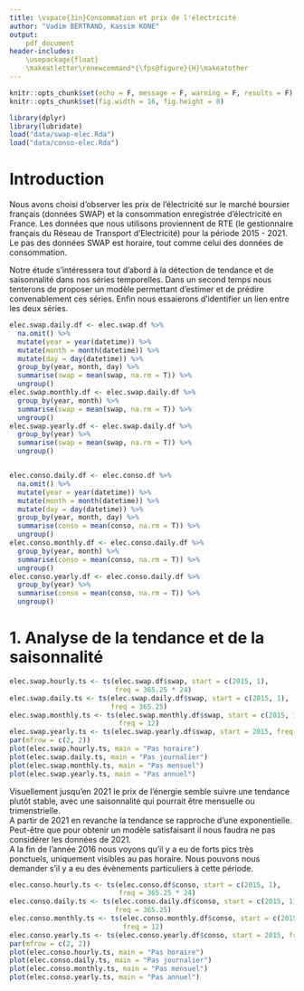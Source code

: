 ```yaml
---
title: \vspace{3in}Consommation et prix de l'électricité
author: "Vadim BERTRAND, Kassim KONE"
output:
    pdf_document
header-includes:
    \usepackage{float}
    \makeatletter\renewcommand*{\fps@figure}{H}\makeatother
---
```


```r
knitr::opts_chunk$set(echo = F, message = F, warning = F, results = F)
knitr::opts_chunk$set(fig.width = 16, fig.height = 8)
```

```r
library(dplyr)
library(lubridate)
load("data/swap-elec.Rda")
load("data/conso-elec.Rda")
```

\newpage

\renewcommand*\contentsname{Table des matières}
\tableofcontents

\newpage

# Introduction

Nous avons choisi d'observer les prix de l'électricité sur le marché boursier français (données SWAP) et la consommation enregistrée d'électricité en France. Les données que nous utilisons proviennent de RTE (le gestionnaire français du Réseau de Transport d'Electricité) pour la période 2015 - 2021. \
Le pas des données SWAP est horaire, tout comme celui des données de consommation.

Notre étude s'intéressera tout d'abord à la détection de tendance et de saisonnalité dans nos séries temporelles. Dans un second temps nous tenterons de proposer un modèle permettant d'estimer et de prédire convenablement ces séries. Enfin nous essaierons d'identifier un lien entre les deux séries.

```r
elec.swap.daily.df <- elec.swap.df %>%
  na.omit() %>%
  mutate(year = year(datetime)) %>%
  mutate(month = month(datetime)) %>%
  mutate(day = day(datetime)) %>%
  group_by(year, month, day) %>%
  summarise(swap = mean(swap, na.rm = T)) %>%
  ungroup()
elec.swap.monthly.df <- elec.swap.daily.df %>%
  group_by(year, month) %>%
  summarise(swap = mean(swap, na.rm = T)) %>%
  ungroup()
elec.swap.yearly.df <- elec.swap.daily.df %>%
  group_by(year) %>%
  summarise(swap = mean(swap, na.rm = T)) %>%
  ungroup()


elec.conso.daily.df <- elec.conso.df %>%
  na.omit() %>%
  mutate(year = year(datetime)) %>%
  mutate(month = month(datetime)) %>%
  mutate(day = day(datetime)) %>%
  group_by(year, month, day) %>%
  summarise(conso = mean(conso, na.rm = T)) %>%
  ungroup()
elec.conso.monthly.df <- elec.conso.daily.df %>%
  group_by(year, month) %>%
  summarise(conso = mean(conso, na.rm = T)) %>%
  ungroup()
elec.conso.yearly.df <- elec.conso.daily.df %>%
  group_by(year) %>%
  summarise(conso = mean(conso, na.rm = T)) %>%
  ungroup()
```

# 1. Analyse de la tendance et de la saisonnalité

```r
elec.swap.hourly.ts <- ts(elec.swap.df$swap, start = c(2015, 1), 
                          freq = 365.25 * 24)
elec.swap.daily.ts <- ts(elec.swap.daily.df$swap, start = c(2015, 1), 
                         freq = 365.25)
elec.swap.monthly.ts <- ts(elec.swap.monthly.df$swap, start = c(2015, 1), 
                           freq = 12)
elec.swap.yearly.ts <- ts(elec.swap.yearly.df$swap, start = 2015, freq = 1)
par(mfrow = c(2, 2))
plot(elec.swap.hourly.ts, main = "Pas horaire")
plot(elec.swap.daily.ts, main = "Pas journalier")
plot(elec.swap.monthly.ts, main = "Pas mensuel")
plot(elec.swap.yearly.ts, main = "Pas annuel")
```

Visuellement jusqu'en 2021 le prix de l'énergie semble suivre une tendance plutôt stable, avec une saisonnalité qui pourrait être mensuelle ou trimenstrielle. \
A partir de 2021 en revanche la tendance se rapproche d'une exponentielle. Peut-être que pour obtenir un modèle satisfaisant il nous faudra ne pas considérer les données de 2021. \
A la fin de l'année 2016 nous voyons qu'il y a eu de forts pics très ponctuels, uniquement visibles au pas horaire. Nous pouvons nous demander s'il y a eu des évènements particuliers à cette période.

```r
elec.conso.hourly.ts <- ts(elec.conso.df$conso, start = c(2015, 1),
                           freq = 365.25 * 24)
elec.conso.daily.ts <- ts(elec.conso.daily.df$conso, start = c(2015, 1),
                          freq = 365.25)
elec.conso.monthly.ts <- ts(elec.conso.monthly.df$conso, start = c(2015, 1),
                            freq = 12)
elec.conso.yearly.ts <- ts(elec.conso.yearly.df$conso, start = 2015, freq = 1)
par(mfrow = c(2, 2))
plot(elec.conso.hourly.ts, main = "Pas horaire")
plot(elec.conso.daily.ts, main = "Pas journalier")
plot(elec.conso.monthly.ts, main = "Pas mensuel")
plot(elec.conso.yearly.ts, main = "Pas annuel")
```